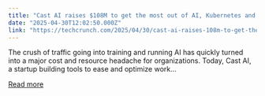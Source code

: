```yaml
---
title: "Cast AI raises $108M to get the most out of AI, Kubernetes and other workloads"
date: "2025-04-30T12:02:50.000Z"
link: "https://techcrunch.com/2025/04/30/cast-ai-raises-108m-to-get-the-max-out-of-ai-kubernetes-and-other-workloads/"
---
```


The crush of traffic going into training and running AI has quickly turned into a major cost and resource headache for organizations. Today, Cast AI, a startup building tools to ease and optimize work...

[Read more](https://techcrunch.com/2025/04/30/cast-ai-raises-108m-to-get-the-max-out-of-ai-kubernetes-and-other-workloads/)
